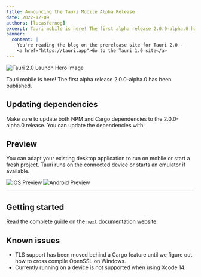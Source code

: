 ```yaml
---
title: Announcing the Tauri Mobile Alpha Release
date: 2022-12-09
authors: [lucasfernog]
excerpt: Tauri mobile is here! The first alpha release 2.0.0-alpha.0 has been published.
banner:
  content: |
    You're reading the blog on the prerelease site for Tauri 2.0 -
    <a href="https://tauri.app">Go to the Tauri 1.0 site</a>
---
```



![Tauri 2.0 Launch Hero Image](./tauri_2_0_0_alpha_0/header.png)

Tauri mobile is here! The first alpha release 2.0.0-alpha.0 has been published.

## Updating dependencies

Make sure to update both NPM and Cargo dependencies to the 2.0.0-alpha.0 release. You can update the dependencies with:

<CommandTabs
  npm="npm install @tauri-apps/cli@next @tauri-apps/api@next"
  yarn="yarn upgrade @tauri-apps/cli@next @tauri-apps/api@next"
  pnpm="pnpm update @tauri-apps/cli@next @tauri-apps/api@next"
  cargo='cargo add tauri@2.0.0-alpha.0
cargo add tauri-build@2.0.0-alpha.0 --build
cargo install tauri-cli --version "^2.0.0-alpha"'
/>

## Preview

You can adapt your existing desktop application to run on mobile or start a fresh project.
Tauri runs on the connected device or starts an emulator if available.

![iOS Preview](./tauri_2_0_0_alpha_0/ios-preview.png)
![Android Preview](./tauri_2_0_0_alpha_0/android-preview.png)

---

## Getting started

Read the complete guide on the [`next` documentation website](https://v2.tauri.app).

## Known issues

- TLS support has been moved behind a Cargo feature until we figure out how to cross compile OpenSSL on Windows.
- Currently running on a device is not supported when using Xcode 14.
